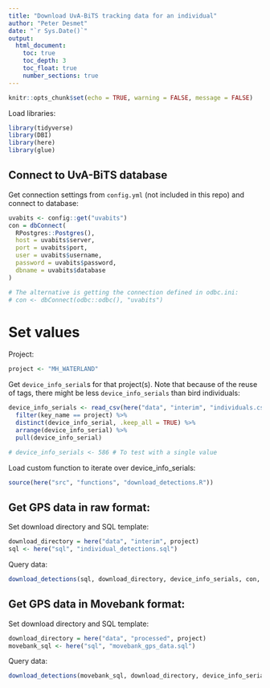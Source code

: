 ```yaml
---
title: "Download UvA-BiTS tracking data for an individual"
author: "Peter Desmet"
date: "`r Sys.Date()`"
output:
  html_document:
    toc: true
    toc_depth: 3
    toc_float: true
    number_sections: true
---
```


```r
knitr::opts_chunk$set(echo = TRUE, warning = FALSE, message = FALSE)
```

Load libraries:

```r
library(tidyverse)
library(DBI)
library(here)
library(glue)
```

## Connect to UvA-BiTS database

Get connection settings from `config.yml` (not included in this repo) and connect to database:

```r
uvabits <- config::get("uvabits")
con = dbConnect(
  RPostgres::Postgres(),
  host = uvabits$server,
  port = uvabits$port,
  user = uvabits$username,
  password = uvabits$password,
  dbname = uvabits$database
)

# The alternative is getting the connection defined in odbc.ini:
# con <- dbConnect(odbc::odbc(), "uvabits")
```

# Set values

Project:

```r
project <- "MH_WATERLAND"
```

Get `device_info_serial`s for that project(s). Note that because of the reuse of tags, there might be less `device_info_serials` than bird individuals:

```r
device_info_serials <- read_csv(here("data", "interim", "individuals.csv")) %>%
  filter(key_name == project) %>%
  distinct(device_info_serial, .keep_all = TRUE) %>%
  arrange(device_info_serial) %>%
  pull(device_info_serial)

# device_info_serials <- 586 # To test with a single value
```

Load custom function to iterate over device_info_serials:

```r
source(here("src", "functions", "download_detections.R"))
```

## Get GPS data in raw format:

Set download directory and SQL template:

```r
download_directory = here("data", "interim", project)
sql <- here("sql", "individual_detections.sql")
```

Query data:

```r
download_detections(sql, download_directory, device_info_serials, con, FALSE)
```

## Get GPS data in Movebank format:

Set download directory and SQL template:

```r
download_directory = here("data", "processed", project)
movebank_sql <- here("sql", "movebank_gps_data.sql")
```

Query data:

```r
download_detections(movebank_sql, download_directory, device_info_serials, con, FALSE)
```
